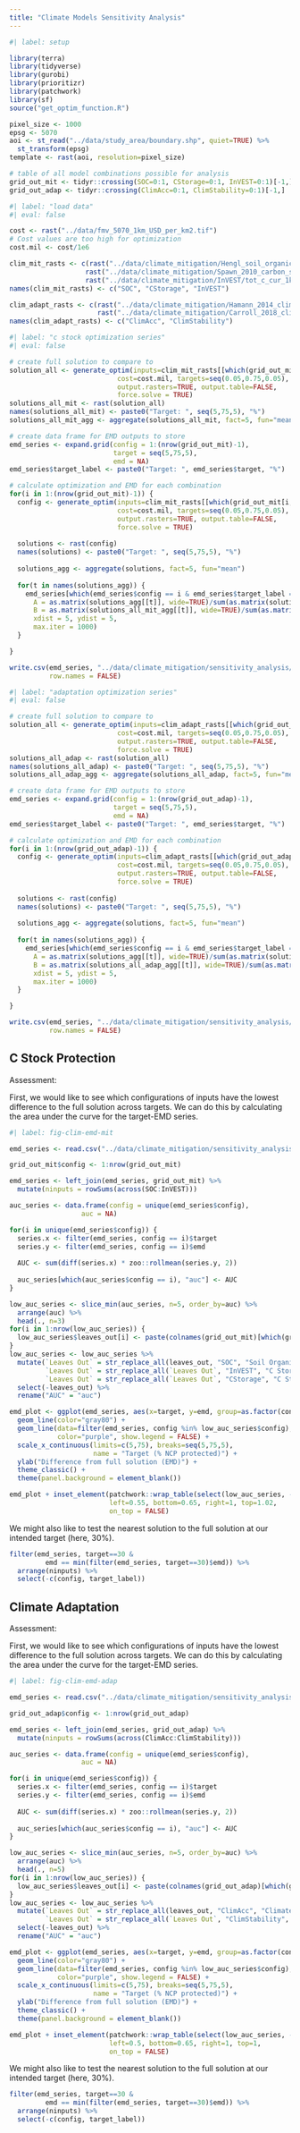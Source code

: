 ```yaml
---
title: "Climate Models Sensitivity Analysis"
---
```


```r
#| label: setup

library(terra)
library(tidyverse)
library(gurobi)
library(prioritizr)
library(patchwork)
library(sf)
source("get_optim_function.R")

pixel_size <- 1000
epsg <- 5070
aoi <- st_read("../data/study_area/boundary.shp", quiet=TRUE) %>%
  st_transform(epsg)
template <- rast(aoi, resolution=pixel_size)

# table of all model combinations possible for analysis
grid_out_mit <- tidyr::crossing(SOC=0:1, CStorage=0:1, InVEST=0:1)[-1,]
grid_out_adap <- tidyr::crossing(ClimAcc=0:1, ClimStability=0:1)[-1,]
```

```r
#| label: "load data"
#| eval: false

cost <- rast("../data/fmv_5070_1km_USD_per_km2.tif")
# Cost values are too high for optimization
cost.mil <- cost/1e6

clim_mit_rasts <- c(rast("../data/climate_mitigation/Hengl_soil_organic_C_estimates.tif"),
                   rast("../data/climate_mitigation/Spawn_2010_carbon_storage_estimate.tif"),
                   rast("../data/climate_mitigation/InVEST/tot_c_cur_1km.tif"))
names(clim_mit_rasts) <- c("SOC", "CStorage", "InVEST")

clim_adapt_rasts <- c(rast("../data/climate_mitigation/Hamann_2014_climate_accessibility.tif"),
                      rast("../data/climate_mitigation/Carroll_2018_climate_stability.tif"))
names(clim_adapt_rasts) <- c("ClimAcc", "ClimStability")
```

```r
#| label: "c stock optimization series"
#| eval: false

# create full solution to compare to
solution_all <- generate_optim(inputs=clim_mit_rasts[[which(grid_out_mit[nrow(grid_out_mit),] == 1)]],
                           cost=cost.mil, targets=seq(0.05,0.75,0.05),
                           output.rasters=TRUE, output.table=FALSE,
                           force.solve = TRUE)
solutions_all_mit <- rast(solution_all)
names(solutions_all_mit) <- paste0("Target: ", seq(5,75,5), "%")
solutions_all_mit_agg <- aggregate(solutions_all_mit, fact=5, fun="mean")

# create data frame for EMD outputs to store
emd_series <- expand.grid(config = 1:(nrow(grid_out_mit)-1),
                          target = seq(5,75,5),
                          emd = NA)
emd_series$target_label <- paste0("Target: ", emd_series$target, "%")

# calculate optimization and EMD for each combination
for(i in 1:(nrow(grid_out_mit)-1)) {
  config <- generate_optim(inputs=clim_mit_rasts[[which(grid_out_mit[i,] == 1)]],
                           cost=cost.mil, targets=seq(0.05,0.75,0.05),
                           output.rasters=TRUE, output.table=FALSE,
                           force.solve = TRUE)
  
  solutions <- rast(config)
  names(solutions) <- paste0("Target: ", seq(5,75,5), "%")
  
  solutions_agg <- aggregate(solutions, fact=5, fun="mean")
  
  for(t in names(solutions_agg)) {
    emd_series[which(emd_series$config == i & emd_series$target_label == t), "emd"] <- emdist::emd2d(
      A = as.matrix(solutions_agg[[t]], wide=TRUE)/sum(as.matrix(solutions_agg[[t]], wide=TRUE), na.rm=TRUE), 
      B = as.matrix(solutions_all_mit_agg[[t]], wide=TRUE)/sum(as.matrix(solutions_all_mit_agg[[t]], wide=TRUE), na.rm=TRUE),
      xdist = 5, ydist = 5,
      max.iter = 1000)
  }

}

write.csv(emd_series, "../data/climate_mitigation/sensitivity_analysis/emd_series_mitigation.csv",
          row.names = FALSE)
```

```r
#| label: "adaptation optimization series"
#| eval: false

# create full solution to compare to
solution_all <- generate_optim(inputs=clim_adapt_rasts[[which(grid_out_adap[nrow(grid_out_adap),] == 1)]],
                           cost=cost.mil, targets=seq(0.05,0.75,0.05),
                           output.rasters=TRUE, output.table=FALSE,
                           force.solve = TRUE)
solutions_all_adap <- rast(solution_all)
names(solutions_all_adap) <- paste0("Target: ", seq(5,75,5), "%")
solutions_all_adap_agg <- aggregate(solutions_all_adap, fact=5, fun="mean")

# create data frame for EMD outputs to store
emd_series <- expand.grid(config = 1:(nrow(grid_out_adap)-1),
                          target = seq(5,75,5),
                          emd = NA)
emd_series$target_label <- paste0("Target: ", emd_series$target, "%")

# calculate optimization and EMD for each combination
for(i in 1:(nrow(grid_out_adap)-1)) {
  config <- generate_optim(inputs=clim_adapt_rasts[[which(grid_out_adap[i,] == 1)]],
                           cost=cost.mil, targets=seq(0.05,0.75,0.05),
                           output.rasters=TRUE, output.table=FALSE,
                           force.solve = TRUE)
  
  solutions <- rast(config)
  names(solutions) <- paste0("Target: ", seq(5,75,5), "%")
  
  solutions_agg <- aggregate(solutions, fact=5, fun="mean")
  
  for(t in names(solutions_agg)) {
    emd_series[which(emd_series$config == i & emd_series$target_label == t), "emd"] <- emdist::emd2d(
      A = as.matrix(solutions_agg[[t]], wide=TRUE)/sum(as.matrix(solutions_agg[[t]], wide=TRUE), na.rm=TRUE), 
      B = as.matrix(solutions_all_adap_agg[[t]], wide=TRUE)/sum(as.matrix(solutions_all_adap_agg[[t]], wide=TRUE), na.rm=TRUE),
      xdist = 5, ydist = 5,
      max.iter = 1000)
  }

}

write.csv(emd_series, "../data/climate_mitigation/sensitivity_analysis/emd_series_adaptation.csv",
          row.names = FALSE)
```

## C Stock Protection

Assessment:

First, we would like to see which configurations of inputs have the lowest difference to the full solution across targets. We can do this by calculating the area under the curve for the target-EMD series.

```r
#| label: fig-clim-emd-mit

emd_series <- read.csv("../data/climate_mitigation/sensitivity_analysis/emd_series_mitigation.csv")

grid_out_mit$config <- 1:nrow(grid_out_mit)

emd_series <- left_join(emd_series, grid_out_mit) %>%
  mutate(ninputs = rowSums(across(SOC:InVEST)))

auc_series <- data.frame(config = unique(emd_series$config),
                  auc = NA)

for(i in unique(emd_series$config)) {
  series.x <- filter(emd_series, config == i)$target
  series.y <- filter(emd_series, config == i)$emd
  
  AUC <- sum(diff(series.x) * zoo::rollmean(series.y, 2))
  
  auc_series[which(auc_series$config == i), "auc"] <- AUC
}

low_auc_series <- slice_min(auc_series, n=5, order_by=auc) %>%
  arrange(auc) %>%
  head(., n=3)
for(i in 1:nrow(low_auc_series)) {
  low_auc_series$leaves_out[i] <- paste(colnames(grid_out_mit)[which(grid_out_mit[low_auc_series$config[i],] == 0)], collapse=",\n")
}
low_auc_series <- low_auc_series %>%
  mutate(`Leaves Out` = str_replace_all(leaves_out, "SOC", "Soil Organic C"),
         `Leaves Out` = str_replace_all(`Leaves Out`, "InVEST", "C Storage (InVEST)"),
         `Leaves Out` = str_replace_all(`Leaves Out`, "CStorage", "C Storage (global est)")) %>%
  select(-leaves_out) %>%
  rename("AUC" = "auc")

emd_plot <- ggplot(emd_series, aes(x=target, y=emd, group=as.factor(config))) +
  geom_line(color="gray80") +
  geom_line(data=filter(emd_series, config %in% low_auc_series$config),
            color="purple", show.legend = FALSE) +
  scale_x_continuous(limits=c(5,75), breaks=seq(5,75,5),
                     name = "Target (% NCP protected)") +
  ylab("Difference from full solution (EMD)") +
  theme_classic() +
  theme(panel.background = element_blank())

emd_plot + inset_element(patchwork::wrap_table(select(low_auc_series, -config)), 
                         left=0.55, bottom=0.65, right=1, top=1.02,
                         on_top = FALSE)
```

We might also like to test the nearest solution to the full solution at our intended target (here, 30%).

```r
filter(emd_series, target==30 & 
         emd == min(filter(emd_series, target==30)$emd)) %>%
  arrange(ninputs) %>%
  select(-c(config, target_label))
```

## Climate Adaptation

Assessment:

First, we would like to see which configurations of inputs have the lowest difference to the full solution across targets. We can do this by calculating the area under the curve for the target-EMD series.

```r
#| label: fig-clim-emd-adap

emd_series <- read.csv("../data/climate_mitigation/sensitivity_analysis/emd_series_adaptation.csv")

grid_out_adap$config <- 1:nrow(grid_out_adap)

emd_series <- left_join(emd_series, grid_out_adap) %>%
  mutate(ninputs = rowSums(across(ClimAcc:ClimStability)))

auc_series <- data.frame(config = unique(emd_series$config),
                  auc = NA)

for(i in unique(emd_series$config)) {
  series.x <- filter(emd_series, config == i)$target
  series.y <- filter(emd_series, config == i)$emd
  
  AUC <- sum(diff(series.x) * zoo::rollmean(series.y, 2))
  
  auc_series[which(auc_series$config == i), "auc"] <- AUC
}

low_auc_series <- slice_min(auc_series, n=5, order_by=auc) %>%
  arrange(auc) %>%
  head(., n=5)
for(i in 1:nrow(low_auc_series)) {
  low_auc_series$leaves_out[i] <- paste(colnames(grid_out_adap)[which(grid_out_adap[low_auc_series$config[i],] == 0)], collapse=",\n")
}
low_auc_series <- low_auc_series %>%
  mutate(`Leaves Out` = str_replace_all(leaves_out, "ClimAcc", "Climate Accessibility"),
         `Leaves Out` = str_replace_all(`Leaves Out`, "ClimStability", "Climate Stability")) %>%
  select(-leaves_out) %>%
  rename("AUC" = "auc")

emd_plot <- ggplot(emd_series, aes(x=target, y=emd, group=as.factor(config))) +
  geom_line(color="gray80") +
  geom_line(data=filter(emd_series, config %in% low_auc_series$config),
            color="purple", show.legend = FALSE) +
  scale_x_continuous(limits=c(5,75), breaks=seq(5,75,5),
                     name = "Target (% NCP protected)") +
  ylab("Difference from full solution (EMD)") +
  theme_classic() +
  theme(panel.background = element_blank())

emd_plot + inset_element(patchwork::wrap_table(select(low_auc_series, -config)), 
                         left=0.5, bottom=0.65, right=1, top=1,
                         on_top = FALSE)
```

We might also like to test the nearest solution to the full solution at our intended target (here, 30%).

```r
filter(emd_series, target==30 & 
         emd == min(filter(emd_series, target==30)$emd)) %>%
  arrange(ninputs) %>%
  select(-c(config, target_label))
```